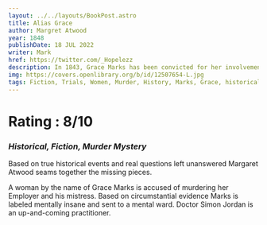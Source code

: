 ```yaml
---
layout: ../../layouts/BookPost.astro
title: Alias Grace
author: Margret Atwood
year: 1848
publishDate: 18 JUL 2022
writer: Mark
href: https://twitter.com/_Hopelezz
description: In 1843, Grace Marks has been convicted for her involvement in the vicious murders of her employer and his housekeeper and mistress. Some believe Grace is innocent; others think her evil or insane.
img: https://covers.openlibrary.org/b/id/12507654-L.jpg
tags: Fiction, Trials, Women, Murder, History, Marks, Grace, historical, New York Times reviewed, Canada, Canadian fiction, mystery & detective, historical
---
```


# Rating : 8/10
### _Historical, Fiction, Murder Mystery_

Based on true historical events and real questions left unanswered Margaret Atwood seams together the missing pieces.

A woman by the name of Grace Marks is accused of murdering her Employer and his mistress. Based on circumstantial evidence Marks is labeled mentally insane and sent to a mental ward. Doctor Simon Jordan is an up-and-coming practitioner.
